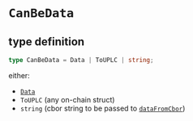 # `CanBeData`


## type definition

```ts
type CanBeData = Data | ToUPLC | string;
```

either: 
- [`Data`](../plutus-data/type-aliases/Data)
- `ToUPLC` (any on-chain struct)
- `string` (cbor string to be passed to [`dataFromCbor`](../plutus-data/functions/dataFromCbor))  